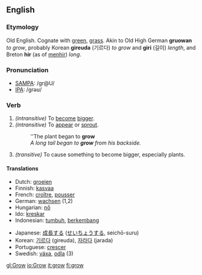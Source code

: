 ==English==
=== Etymology ===
Old English. Cognate with [[green]], [[grass]]. Akin to Old High German '''gruowan''' ''to grow'', probably Korean '''gireuda''' (기르다) ''to grow'' and '''giri''' (길이) ''length'', and Breton '''hir''' (as of [[menhir]]) ''long''.

=== Pronunciation ===
*[[w:SAMPA|SAMPA]]: /gr@U/
*[[w:IPA|IPA]]: /ɡrəʊ/

===Verb===
{{irregverb|'''to grow'''|'''[[grows]]'''|'''[[grew]]'''|'''[[grown]]'''|'''[[growing]]'''}}

#''(intransitive)'' To [[become]] [[bigger]].
#''(intransitive)'' To [[appear]] or [[sprout]].
#:''The plant began to '''grow'''
#:''A long tail began to '''grow''' from his backside.''
#''(transitive)'' To cause something to become bigger, especially plants.

==== Translations ====
{{top}}
*Dutch: [[groeien]]
*Finnish: [[kasvaa]]
*French: [[croître]], [[pousser]]
*German: [[wachsen]] (1,2)
*Hungarian: [[nő]]
*Ido: [[kreskar]]
*Indonesian: [[tumbuh]], [[kembang|berkembang]]
{{mid}}
*Japanese: [[成長]]する ([[せいちょう]]する, seichō-suru)
*Korean: [[기르다]] (gireuda), [[자라다]] (jarada)  
*Portuguese: [[crescer]]
*Swedish: [[växa]], [[odla]] (3)
{{bottom}}


[[gl:Grow]]
[[io:Grow]]
[[it:grow]]
[[fi:grow]]